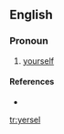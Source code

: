 ==English==

===Pronoun===
{{en-pron|the reflexive case of|ye}}

# {{Geordie}} [[yourself]]

====References====
* {{R:Dobson & Irwin Newcastle 1970}}

[[tr:yersel]]
